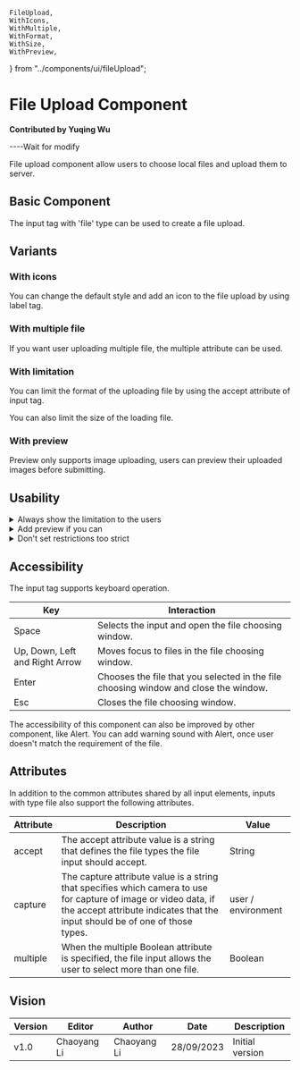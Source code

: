     FileUpload,
    WithIcons,
    WithMultiple,
    WithFormat,
    WithSize,
    WithPreview,
} from "../components/ui/fileUpload";

# File Upload Component

**Contributed by Yuqing Wu**


----Wait for modify


File upload component allow users to choose local files and upload them to server.

## Basic Component
The input tag with 'file' type can be used to create a file upload.
<FileUpload />

## Variants

### With icons
You can change the default style and add an icon to the file upload by using label tag.
<WithIcons />

### With multiple file
If you want user uploading multiple file, the multiple attribute can be used.
<WithMultiple />

### With limitation
You can limit the format of the uploading file by using the accept attribute of input tag.
<WithFormat />

You can also limit the size of the loading file.
<WithSize />

### With preview
Preview only supports image uploading, users can preview their uploaded images before submitting.
<WithPreview />

## Usability

<details>
    <summary>Always show the limitation to the users</summary>
    If you set any limitation to the uploading file, Using help text to emphasize those limitation.
</details>

<details>
    <summary>Add preview if you can</summary>
    It is very help for user to let them seeing what they uploaded. The preview of the uploaded file can effectively reduce the upload of incorrect files.
</details>

<details>
    <summary>Don't set restrictions too strict</summary>
    Not every users have basic knowledge of the IT world, too strict restrictions can wearing down users' patience. For example, if you set the maximum size of the image are 0.5MB, it is very hard for user to find such small image with the help of compression tool. If the users doesn't know how to use an image compression tool, or doesn't even know the existence of this kind of tool, they probably will never complete the upload.
</details>

## Accessibility
The input tag supports keyboard operation.

| Key                            | Interaction                                                                          |
|--------------------------------|--------------------------------------------------------------------------------------|
| Space                          | Selects the input and open the file choosing window.                                 |
| Up, Down, Left and Right Arrow | Moves focus to files in the file choosing window.                                    |
| Enter                          | Chooses the file that you selected in the file choosing window and close the window. |
| Esc                            | Closes the file choosing window.                                                     |

The accessibility of this component can also be improved by other component, like Alert. You can add warning sound with Alert, once user doesn't match the requirement of the file.

## Attributes
In addition to the common attributes shared by all input elements, inputs with type file also support the following attributes.

| Attribute | Description                                                                                                                                                                                      | Value              |
|-----------|--------------------------------------------------------------------------------------------------------------------------------------------------------------------------------------------------|--------------------|
| accept    | The accept attribute value is a string that defines the file types the file input should accept.                                                                                                 | String             |
| capture   | The capture attribute value is a string that specifies which camera to use for capture of image or video data, if the accept attribute indicates that the input should be of one of those types. | user / environment |
| multiple  | When the multiple Boolean attribute is specified, the file input allows the user to select more than one file.                                                                                   | Boolean            |

## Vision
| Version | Editor      | Author      | Date       | Description     |
|---------|-------------|-------------|------------|-----------------|
| v1.0    | Chaoyang Li | Chaoyang Li | 28/09/2023 | Initial version |
